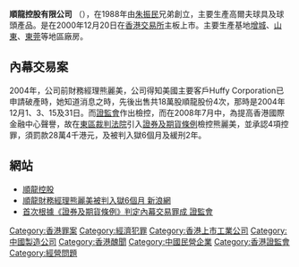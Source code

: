 '''順龍控股有限公司''' （{{sehk|0361}}），在1988年由[[朱振民|朱振民]]兄弟創立，主要生產高爾夫球具及球頭產品。是在2000年12月20日在[[香港交易所|香港交易所]]主板上市。主要生產基地[[增城|增城]]、[[山東|山東]]、[[東莞|東莞]]等地區廠房。

==內幕交易案==
2004年，公司前財務經理熊麗美，公司得知美國主要客戶Huffy Corporation已申請破產時，她知道消息之時，先後出售共18萬股順龍股份4次，那時是2004年12月1、3、15及31日。而[[證券及期貨事務監察委員會|證監會]]作出檢控，而在2008年7月中，為提高香港國際金融中心聲譽，故在[[東區裁判法院|東區裁判法院]]引入[[證券及期貨條例|證券及期貨條例]]檢控熊麗美，並承認4項控罪，須罰款28萬4千港元，及被判入獄6個月及緩刑2年。

==網站==
*[http://www.sinogolf.com/ 順龍控股] {{Wayback|url=http://www.sinogolf.com/ |date=20200204013454 }}
*[http://financenews.sina.com/sinacn/000-000-107-113/404/2008-07-17/1853875616.html 順龍財務經理熊麗美被判入獄6個月 新浪網] {{Wayback|url=http://financenews.sina.com/sinacn/000-000-107-113/404/2008-07-17/1853875616.html |date=20191001063702 }}
*[http://www.sfc.hk/sfcPressRelease/TC/sfcOpenDocServlet?docno=08PR110 首次根據《證券及期貨條例》判定內幕交易罪成 證監會] {{Wayback|url=http://www.sfc.hk/sfcPressRelease/TC/sfcOpenDocServlet?docno=08PR110 |date=20081124213157 }}

[[Category:香港罪案|Category:香港罪案]]
[[Category:經濟犯罪|Category:經濟犯罪]]
[[Category:香港上市工業公司|Category:香港上市工業公司]]
[[Category:中國製造公司|Category:中國製造公司]]
[[Category:香港醜聞|Category:香港醜聞]]
[[Category:中國民營企業|Category:中國民營企業]]
[[Category:香港證監會|Category:香港證監會]]
[[Category:經營問題|Category:經營問題]]